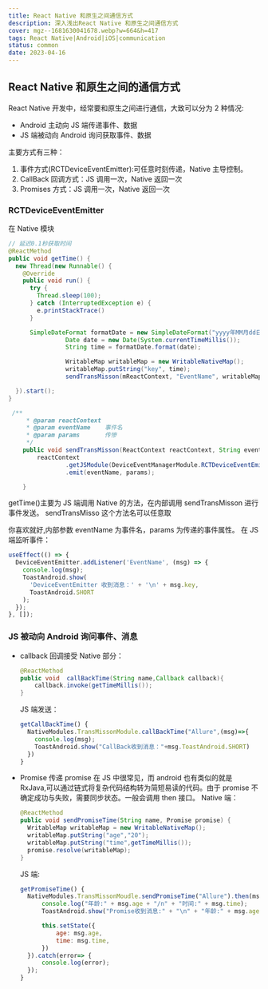 ```yaml
---
title: React Native 和原生之间通信方式
description: 深入浅出React Native 和原生之间通信方式
cover: mgz--1681630041678.webp?w=664&h=417
tags: React Native|Android|iOS|communication
status: common
date: 2023-04-16
---
```


## React Native 和原生之间的通信方式

React Native 开发中，经常要和原生之间进行通信，大致可以分为 2 种情况:

- Android 主动向 JS 端传递事件、数据
- JS 端被动向 Android 询问获取事件、数据

主要方式有三种：

1. 事件方式(RCTDeviceEventEmitter):可任意时刻传递，Native 主导控制。
2. CallBack 回调方式：JS 调用一次，Native 返回一次
3. Promises 方式：JS 调用一次，Native 返回一次

### RCTDeviceEventEmitter

在 Native 模块

```java
// 延迟0.1秒获取时间
@ReactMethod
public void getTime() {
  new Thread(new Runnable() {
    @Override
    public void run() {
      try {
        Thread.sleep(100);
      } catch (InterruptedException e) {
        e.printStackTrace()
      }

      SimpleDateFormat formatDate = new SimpleDateFormat("yyyy年MM月dd日  HH:mm:ss");
                Date date = new Date(System.currentTimeMillis());
                String time = formatDate.format(date);

                WritableMap writableMap = new WritableNativeMap();
                writableMap.putString("key", time);
                sendTransMisson(mReactContext, "EventName", writableMap);

  }).start();
}

 /**
     * @param reactContext
     * @param eventName    事件名
     * @param params       传惨
     */
    public void sendTransMisson(ReactContext reactContext, String eventName, @Nullable WritableMap params) {
        reactContext
                .getJSModule(DeviceEventManagerModule.RCTDeviceEventEmitter.class)
                .emit(eventName, params);

    }
```

getTime()主要为 JS 端调用 Native 的方法，在内部调用
sendTransMisson 进行事件发送。 sendTransMisso 这个方法名可以任意取

你喜欢就好,内部参数 eventName 为事件名，params 为传递的事件属性。
在 JS 端监听事件：

```js
useEffect(() => {
  DeviceEventEmitter.addListener('EventName', (msg) => {
    console.log(msg);
    ToastAndroid.show(
      'DeviceEventEmitter 收到消息：' + '\n' + msg.key,
      ToastAndroid.SHORT
    );
  });
}, []);
```

### JS 被动向 Android 询问事件、消息

- callback 回调接受
  Native 部分：

  ```java
  @ReactMethod
  public void  callBackTime(String name,Callback callback){
      callback.invoke(getTimeMillis());
  }
  ```

  JS 端发送：

  ```js
  getCallBackTime() {
    NativeModules.TransMissonModule.callBackTime("Allure",(msg)=>{
      console.log(msg);
      ToastAndroid.show("CallBack收到消息："+msg.ToastAndroid.SHORT)
    })
  }
  ```

- Promise 传递
  promise 在 JS 中很常见，而 android 也有类似的就是 RxJava,可以通过链式将复杂代码结构转为简短易读的代码。由于 promise 不确定成功与失败，需要同步状态。一般会调用 then 接口。
  Native 端：

  ```java
  @ReactMethod
  public void sendPromiseTime(String name, Promise promise) {
    WritableMap writableMap = new WritableNativeMap();
    writableMap.putString("age","20");
    writableMap.putString("time",getTimeMillis());
    promise.resolve(writableMap);
  }
  ```

  JS 端:

  ```js
  getPromiseTime() {
    NativeModules.TransMissonMoudle.sendPromiseTime("Allure").then(msg=> {
        console.log("年龄:" + msg.age + "/n" + "时间:" + msg.time);
        ToastAndroid.show("Promise收到消息:" + "\n" + "年龄:" + msg.age + "时间:" + msg.time, ToastAndroid.SHORT)

        this.setState({
            age: msg.age,
            time: msg.time,
        })
    }).catch(error=> {
        console.log(error);
    });
  }
  ```
